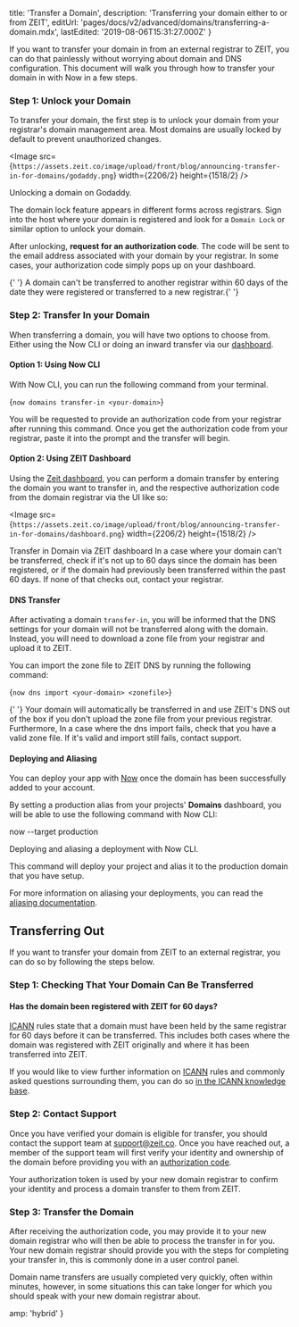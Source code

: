 
  title: 'Transfer a Domain',
  description: 'Transferring your domain either to or from ZEIT',
  editUrl: 'pages/docs/v2/advanced/domains/transferring-a-domain.mdx',
  lastEdited: '2019-08-06T15:31:27.000Z'
}

If you want to transfer your domain in from an external registrar to ZEIT, you can do that painlessly without worrying about domain and DNS configuration. This document will walk you through how to transfer your domain in with Now in a few steps.

### Step 1: Unlock your Domain

To transfer your domain, the first step is to unlock your domain from your registrar's domain management area. Most domains are usually locked by default to prevent unauthorized changes.

<Image
  src={`https://assets.zeit.co/image/upload/front/blog/announcing-transfer-in-for-domains/godaddy.png`}
  width={2206/2}
  height={1518/2}
/>
<Caption>Unlocking a domain on Godaddy.</Caption>

The domain lock feature appears in different forms across registrars. Sign into the host where your domain is registered and look for a `Domain Lock` or similar option to unlock your domain.

After unlocking, **request for an authorization code**. The code will be sent to the email address associated with your domain by your registrar. In some cases, your authorization code simply pops up on your dashboard.

<Note>
  {' '}
  A domain can't be transferred to another registrar within 60 days of the date
  they were registered or transferred to a new registrar.{' '}
</Note>

### Step 2: Transfer In your Domain

When transferring a domain, you will have two options to choose from. Either using the Now CLI or doing an inward transfer via our [dashboard](https://zeit.co/dashboard/domains).

#### Option 1: Using Now CLI

With Now CLI, you can run the following command from your terminal.

<TerminalInput>{`now domains transfer-in <your-domain>`}</TerminalInput>

You will be requested to provide an authorization code from your registrar after running this command. Once you get the authorization code from your registrar, paste it into the prompt and the transfer will begin.

#### Option 2: Using ZEIT Dashboard

Using the [Zeit dashboard](https://zeit.co/dashboard/domains), you can perform a domain transfer by entering the domain you want to transfer in, and the respective authorization code from the domain registrar via the UI like so:

<Image
  src={`https://assets.zeit.co/image/upload/front/blog/announcing-transfer-in-for-domains/dashboard.png`}
  width={2206/2}
  height={1518/2}
/>
<Caption>Transfer in Domain via ZEIT dashboard</Caption>

<Note>
  In a case where your domain can't be transferred, check if it's not up to 60
  days since the domain has been registered, or if the domain had previously
  been transferred within the past 60 days. If none of that checks out, contact
  your registrar.
</Note>

#### DNS Transfer

After activating a domain `transfer-in`, you will be informed that the DNS settings for your domain will not be transferred along with the domain. Instead, you will need to download a zone file from your registrar and upload it to ZEIT.

You can import the zone file to ZEIT DNS by running the following command:

<TerminalInput>{`now dns import <your-domain> <zonefile>`}</TerminalInput>

<Note>
  {' '}
  Your domain will automatically be transferred in and use ZEIT's DNS out of the
  box if you don't upload the zone file from your previous registrar.
  Furthermore, In a case where the dns import fails, check that you have a valid
  zone file. If it's valid and import still fails, contact support.
</Note>

#### Deploying and Aliasing

You can deploy your app with [Now](/docs/v2/getting-started/installation/) once the domain has been successfully added to your account.

By setting a production alias from your projects' **Domains** dashboard, you will be able to use the following command with Now CLI:

<TerminalInput>now --target production</TerminalInput>
<Caption>Deploying and aliasing a deployment with Now CLI.</Caption>

This command will deploy your project and alias it to the production domain that you have setup.

For more information on aliasing your deployments, you can read the [aliasing documentation](/docs/v2/custom-domains#deploying-with-your-domain).

## Transferring Out

If you want to transfer your domain from ZEIT to an external registrar, you can do so by following the steps below.

### Step 1: Checking That Your Domain Can Be Transferred

#### Has the domain been registered with ZEIT for 60 days?

[ICANN](https://www.icann.org/) rules state that a domain must have been held by the same registrar for 60 days before it can be transferred. This includes both cases where the domain was registered with ZEIT originally and where it has been transferred into ZEIT.

If you would like to view further information on [ICANN](https://www.icann.org/) rules and commonly asked questions surrounding them, you can do so [in the ICANN knowledge base](https://www.icann.org/resources/pages/name-holder-faqs-2017-10-10-en).

### Step 2: Contact Support

Once you have verified your domain is eligible for transfer, you should contact the support team at [support@zeit.co](mailto:support@zeit.co). Once you have reached out, a member of the support team will first verify your identity and ownership of the domain before providing you with an [authorization code](https://www.icann.org/resources/pages/auth-2013-05-03-en).

Your authorization token is used by your new domain registrar to confirm your identity and process a domain transfer to them from ZEIT.

### Step 3: Transfer the Domain

After receiving the authorization code, you may provide it to your new domain registrar who will then be able to process the transfer in for you. Your new domain registrar should provide you with the steps for completing your transfer in, this is commonly done in a user control panel.

Domain name transfers are usually completed very quickly, often within minutes, however, in some situations this can take longer for which you should speak with your new domain registrar about.


  amp: 'hybrid'
}

